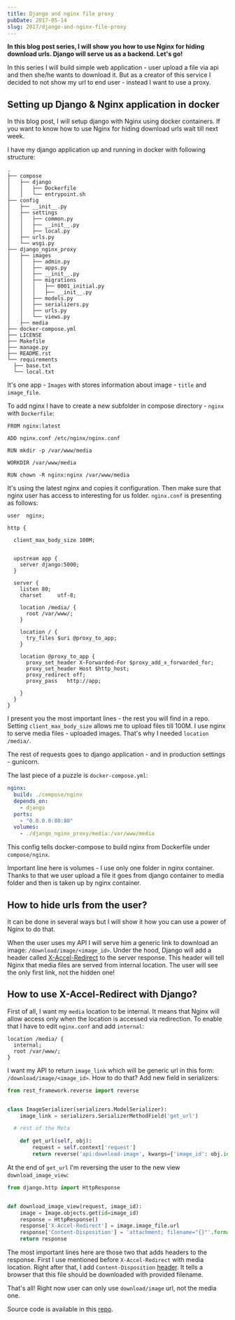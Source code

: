```yaml
---
title: Django and nginx file proxy
pubDate: 2017-05-14
slug: 2017/django-and-nginx-file-proxy
---
```


**In this blog post series, I will show you how to use Nginx for hiding
download urls. Django will serve us as a backend. Let's go!**

In this series I will build simple web application - user upload a file
via api and then she/he wants to download it. But as a creator of this
service I decided to not show my url to end user - instead I want to use
a proxy.

## Setting up Django & Nginx application in docker

In this blog post, I will setup django with Nginx using docker
containers. If you want to know how to use Nginx for hiding download
urls wait till next week.

I have my django application up and running in docker with following
structure:

```shell
.
├── compose
│   ├── django
│   │   ├── Dockerfile
│   │   └── entrypoint.sh
├── config
│   ├── __init__.py
│   ├── settings
│   │   ├── common.py
│   │   ├── __init__.py
│   │   ├── local.py
│   ├── urls.py
│   └── wsgi.py
├── django_nginx_proxy
│   ├── images
│   │   ├── admin.py
│   │   ├── apps.py
│   │   ├── __init__.py
│   │   ├── migrations
│   │   │   ├── 0001_initial.py
│   │   │   ├── __init__.py
│   │   ├── models.py
│   │   ├── serializers.py
│   │   ├── urls.py
│   │   └── views.py
│   ├── media
├── docker-compose.yml
├── LICENSE
├── Makefile
├── manage.py
├── README.rst
└── requirements
  ├── base.txt
  └── local.txt
```

It's one app - `Images` with stores information about image - `title`
and `image_file`.

To add nginx I have to create a new subfolder in compose directory -
`nginx` with `Dockerfile`:

```docker
FROM nginx:latest

ADD nginx.conf /etc/nginx/nginx.conf

RUN mkdir -p /var/www/media

WORKDIR /var/www/media

RUN chown -R nginx:nginx /var/www/media
```

It's using the latest nginx and copies it configuration. Then make sure
that nginx user has access to interesting for us folder. `nginx.conf` is
presenting as follows:

```nginx
user  nginx;

http {

  client_max_body_size 100M;


  upstream app {
    server django:5000;
  }

  server {
    listen 80;
    charset     utf-8;

    location /media/ {
      root /var/www/;
    }

    location / {
      try_files $uri @proxy_to_app;
    }

    location @proxy_to_app {
      proxy_set_header X-Forwarded-For $proxy_add_x_forwarded_for;
      proxy_set_header Host $http_host;
      proxy_redirect off;
      proxy_pass   http://app;

    }
  }
}
```

I present you the most important lines - the rest you will find in
a repo. Setting `client_max_body_size` allows me to upload files till
100M. I use nginx to serve media files - uploaded images. That's
why I needed `location /media/`.

The rest of requests goes to django application - and in production
settings - gunicorn.

The last piece of a puzzle is `docker-compose.yml`:

```yaml
nginx:
  build: ./compose/nginx
  depends_on:
    - django
  ports:
    - "0.0.0.0:80:80"
  volumes:
    - ./django_nginx_proxy/media:/var/www/media
```

This config tells docker-compose to build nginx from Dockerfile under
`compose/nginx`.

Important line here is volumes - I use only one folder in nginx
container. Thanks to that we user upload a file it goes from django
container to media folder and then is taken up by nginx container.

## How to hide urls from the user?

It can be done in several ways but I will show it how you can use a
power of Nginx to do that.

When the user uses my API I will serve him a generic link to download an
image: `/download/image/<image_id>`. Under the hood, Django will add a
header called
[X-Accel-Redirect](https://www.nginx.com/resources/wiki/start/topics/examples/x-accel/#x-accel-redirect)
to the server response. This header will tell Nginx that media files are
served from internal location. The user will see the only first link,
not the hidden one!

## How to use X-Accel-Redirect with Django?

First of all, I want my `media` location to be internal. It means that
Nginx will allow access only when the location is accessed via
redirection. To enable that I have to edit `nginx.conf` and add
`internal`:

```nginx
location /media/ {
  internal;
  root /var/www/;
}
```

I want my API to return `image_link` which will be generic url in this
form: `/download/image/<image_id>`. How to do that? Add new field in
serializers:

```python
from rest_framework.reverse import reverse


class ImageSerializer(serializers.ModelSerializer):
    image_link = serializers.SerializerMethodField('get_url')

  # rest of the Meta

    def get_url(self, obj):
        request = self.context['request']
        return reverse('api:download-image', kwargs={'image_id': obj.id}, request=request)
```

At the end of `get_url` I'm reversing the user to the new view
`download_image_view`:

```python
from django.http import HttpResponse


def download_image_view(request, image_id):
    image = Image.objects.get(id=image_id)
    response = HttpResponse()
    response['X-Accel-Redirect'] = image.image_file.url
    response['Content-Disposition'] = 'attachment; filename="{}"'.format(image.image_file.name)
    return response
```

The most important lines here are those two that adds headers to the
response. First I use mentioned before `X-Accel-Redirect` with media
location. Right after that, I add `Content-Disposition`
[header](https://developer.mozilla.org/en-US/docs/Web/HTTP/Headers/Content-Disposition).
It tells a browser that this file should be downloaded with provided
filename.

That's all! Right now user can only use `download/image` url, not the
media one.

Source code is available in this
[repo](https://github.com/krzysztofzuraw/personal-blog-projects/tree/master/django_nginx_proxy).
